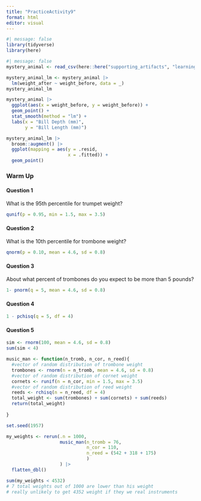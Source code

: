 ```yaml
---
title: "PracticeActivity9"
format: html
editor: visual
---
```


```r
#| message: false
library(tidyverse)
library(here)
```

```r
#| message: false
mystery_animal <- read_csv(here::here("supporting_artifacts", "learning_targets",'Practice Activity 9', 'mystery_animal.csv'))
```

```r
mystery_animal_lm <- mystery_animal |> 
  lm(weight_after ~ weight_before, data = _)
mystery_animal_lm
```

```r
mystery_animal |> 
  ggplot(aes(x = weight_before, y = weight_before)) +
  geom_point() +
  stat_smooth(method = "lm") + 
  labs(x = "Bill Depth (mm)", 
       y = "Bill Length (mm)")
```

```r
mystery_animal_lm |> 
  broom::augment() |> 
  ggplot(mapping = aes(y = .resid,
                       x = .fitted)) +
  geom_point()
```

### Warm Up

#### Question 1

What is the 95th percentile for trumpet weight?

```r
qunif(p = 0.95, min = 1.5, max = 3.5)
```

#### Question 2

What is the 10th percentile for trombone weight?

```r
qnorm(p = 0.10, mean = 4.6, sd = 0.8)
```

#### Question 3

About what percent of trombones do you expect to be more than 5 pounds?

```r
1- pnorm(q = 5, mean = 4.6, sd = 0.8)
```

#### Question 4

```r
1 - pchisq(q = 5, df = 4)
```

#### Question 5

```r
sim <- rnorm(100, mean = 4.6, sd = 0.8)
sum(sim < 4)
```

```r
music_man <- function(n_tromb, n_cor, n_reed){
  #vector of random distribution of trombone weight
  trombones <- rnorm(n = n_tromb, mean = 4.6, sd = 0.8)
  #vector of random distribution of cornet weight
  cornets <- runif(n = n_cor, min = 1.5, max = 3.5)
  #vector of random distribution of reed weight
  reeds <- rchisq(n = n_reed, df = 4)
  total_weight <- sum(trombones) + sum(cornets) + sum(reeds)
  return(total_weight)
  
}

set.seed(1957)

my_weights <- rerun(.n = 1000, 
                    music_man(n_tromb = 76, 
                              n_cor = 110, 
                              n_reed = (542 + 318 + 175)
                              )
                    ) |> 
  flatten_dbl()


```

```r
sum(my_weights < 4532)
# 7 total weights out of 1000 are lower than his weight 
# really unlikely to get 4352 weight if they we real instruments
```
